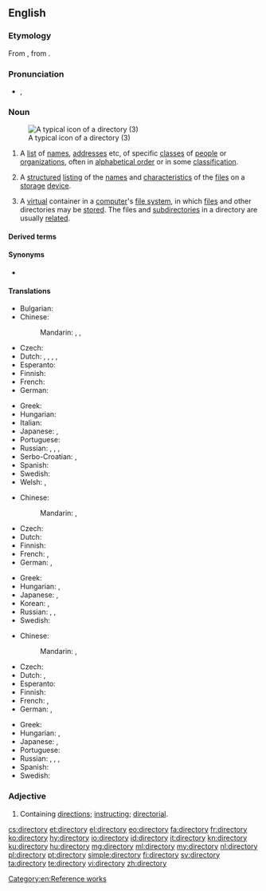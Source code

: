 ==English==
{{wikipedia}}

===Etymology===
From {{etyl|enm|en}} {{term|directorie|lang=enm}}, from {{etyl|ML.|en}} {{term|directorium|lang=la}}.

===Pronunciation===
* {{a|UK}} {{IPA|/dɪˈɹɛktəɹi/|lang=en}}, {{IPA|/daɪˈɹɛktəɹi/|lang=en}}

===Noun===
{{en-noun|directories}}
[[File:38254-new folder-3.svg|thumbnail|A typical icon of a directory (3)]]
# A [[list]] of [[name]]s, [[address]]es etc, of specific [[class]]es of [[people]] or [[organization]]s, often in [[alphabetical order]] or in some [[classification]].
# {{context|computing|lang=en}} A [[structured]] [[listing]] of the [[name]]s and [[characteristic]]s of the [[file]]s on a [[storage]] [[device]].
# {{context|computing|lang=en}} A [[virtual]] container in a [[computer]]'s [[file system]], in which [[file]]s and other directories may be [[store]]d. The files and [[subdirectory|subdirectories]] in a directory are usually [[related]].

====Derived terms====
{{der3|directory service|directoryless|ex-directory|home directory|multidirectory|nondirectory|pseudodirectory|subdirectory|telephone directory|lang=en}}

====Synonyms====
* {{sense|structured listing}} {{l/en|folder}}

====Translations====
{{trans-top|list of names, addresses etc.}}
* Bulgarian: {{t+|bg|указател|m|tr=ukazátel}}
* Chinese:
*: Mandarin: {{t+|cmn|名錄|sc=Hani}}, {{t|cmn|名录|tr=mínglù|sc=Hani}}, {{t+|cmn|簿|tr=bù|sc=Hani}}
* Czech: {{t|cs|adresář|m}}
* Dutch: {{qualifier|usually with an adjective to distinguish it from a tourist guide}} {{t+|nl|gids|m}}, {{t+|nl|repertorium|n}}, {{t+|nl|telefoongids}}, {{t|nl|Gouden gids}}, {{t|nl|Witte gids}}
* Esperanto: {{t|eo|telefonlibro}}
* Finnish: {{t+|fi|hakemisto}}
* French: {{t+|fr|annuaire}}
* German: {{t+|de|Verzeichnis|n}}
{{trans-mid}}
* Greek: {{t+|el|κατάλογος|m}}
* Hungarian: {{t+|hu|címtár}}
* Italian: {{t|it|elenco telefonico}}
* Japanese: {{t|ja|一覧|tr=いちらん, ichiran}}, {{t|ja|名鑑|tr=めいかん, meikan|sc=Jpan}}
* Portuguese: {{t+|pt|diretório}}
* Russian: {{t+|ru|указа́тель|m}}, {{t+|ru|пе́речень|m}}, {{t+|ru|катало́г|m}}, {{t+|ru|спра́вочник|m}}
* Serbo-Croatian: {{t|sh|именик|m}}, {{t+|sh|imenik|m}}
* Spanish: {{t+|es|directorio|m}}
* Swedish: {{t+|sv|katalog|c}}
* Welsh: {{t|cy|cyfarwyddiadur|m}}, {{t|cy|cyfeiriadur|m}}
{{trans-bottom}}

{{trans-top|structured listing of files}}
* Chinese:
*: Mandarin: {{t|cmn|目錄|sc=Hani}}, {{t+|cmn|目录|tr=mùlù|sc=Hani}}
* Czech: {{t|cs|adresář|m}}
* Dutch: {{t+|nl|lijst|f}}
* Finnish: {{t+|fi|hakemisto}}
* French: {{t+|fr|dossier|m}}, {{t+|fr|répertoire|m}}
* German: {{t+|de|Verzeichnis|n}}, {{t+|de|Ordner|m}}
{{trans-mid}}
* Greek: {{t+|el|κατάλογος|m}}
* Hungarian: {{t|hu|könyvtárlista}}, {{t|hu|mappalista}}
* Japanese: {{t+|ja|ディレクトリ|tr=direkutori}}, {{t+|ja|フォルダ|tr=foruda}}
* Korean: {{t+|ko|디렉토리|sc=Kore}}, {{t|ko|폴더|sc=Kore}}
* Russian: {{t+|ru|катало́г|m}}, {{t+|ru|па́пка|f}}, {{t+|ru|директо́рия|f}}
* Swedish: {{t+|sv|katalog|c}}
{{trans-bottom}}

{{trans-top|simulated folder}}
* Chinese:
*: Mandarin: {{t|cmn|目錄|sc=Hani}}, {{t+|cmn|目录|tr=mùlù|sc=Hani}}
* Czech: {{t|cs|adresář|m}}
* Dutch: {{t+|nl|folder|m}}, {{t+|nl|map|f}}
* Esperanto: {{t|eo|dosierujo}}
* Finnish: {{t+|fi|kansio}}
* French: {{t+|fr|dossier|m}}, {{t+|fr|répertoire|m}}
* German: {{t+|de|Verzeichnis|n}}, {{t+|de|Ordner|m}}
{{trans-mid}}
* Greek: {{t+|el|κατάλογος|m}}
* Hungarian: {{t+|hu|könyvtár}}, {{t+|hu|mappa}}
* Japanese: {{t+|ja|ディレクトリ|tr=direkutori}}, {{t+|ja|フォルダ|tr=foruda}}
* Portuguese: {{t+|pt|diretório}}
* Russian: {{t+|ru|катало́г|m}}, {{t+|ru|па́пка|f}}, {{t+|ru|директо́рия|f}}, {{t+|ru|фо́лдер|m|tr=fóldɛr}}
* Spanish: {{t+|es|directorio}}
* Swedish: {{t+|sv|mapp|c}}
{{trans-bottom}}

===Adjective===
{{en-adj|-}}

# Containing [[direction]]s; [[instruct]]ing; [[directorial]].

[[Category:en:Reference works]]

[[cs:directory]]
[[et:directory]]
[[el:directory]]
[[eo:directory]]
[[fa:directory]]
[[fr:directory]]
[[ko:directory]]
[[hy:directory]]
[[io:directory]]
[[id:directory]]
[[it:directory]]
[[kn:directory]]
[[ku:directory]]
[[hu:directory]]
[[mg:directory]]
[[ml:directory]]
[[my:directory]]
[[nl:directory]]
[[pl:directory]]
[[pt:directory]]
[[simple:directory]]
[[fi:directory]]
[[sv:directory]]
[[ta:directory]]
[[te:directory]]
[[vi:directory]]
[[zh:directory]]
